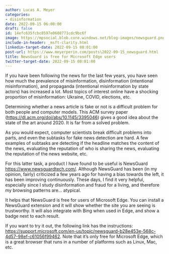 ```yaml
---
author: Lucas A. Meyer
categories:
- disinformation
date: 2022-09-15 06:00:00
draft: false
id: 14efc635fcbc8597e0608771cdc9bc6f
image: https://mpsocial.blob.core.windows.net/blog-images/newsguard.png
include-in-header: _msft-clarity.html
linkedin-target-date: 2022-09-15 08:01:00
post-url: https://www.meyerperin.com/posts\2022-09-15_newsguard.html
title: NewsGuard is free for Microsoft Edge users
twitter-target-date: 2022-09-15 08:01:00
---
```


If you have been following the news for the last few years, you have seen how much the prevalence of misinformation, disinformation (intentional misinformation), and propaganda (intentional misinformation by state actors) has increased a lot. Most topics of interest online have a shocking proportion of misinformation: Ukraine, COVID, elections, etc. 

Determining whether a news article is fake or not is a difficult problem for both people and computer models. This ACM survey paper (<https://dl.acm.org/doi/abs/10.1145/3395046>) gives a good idea about the state of the art around 2020. It is far from a solved problem. 

As you would expect, computer scientists break difficult problems into parts, and even the subtasks for fake news detection are hard. A few examples of subtasks are detecting if the headline matches the content of the news, evaluating the reputation of who is sharing the news, evaluating the reputation of the news website, etc.

For this latter task, a product I have found to be useful is NewsGuard <https://www.newsguardtech.com/>. Although NewsGuard has been (in my opinion, fairly) criticized a few years ago for having a bias towards the left, it has been improving continuously. These days, I find it very helpful, especially since I study disinformation and fraud for a living, and therefore my browsing patterns are... atypical.

It helps that NewsGuard is free for users of Microsoft Edge. You can install a NewsGuard extension and it will show whether the site you are seeing is trustworthy. It will also integrate with Bing when used in Edge, and show a badge next to each result.

If you want to try it out, the following link has the instructions: <https://support.microsoft.com/en-us/topic/newsguard-b28e453e-568c-4d57-98ef-c61056f99462>. Note that it's only free for Microsoft Edge, which is a great browser that runs in a number of platforms such as Linux, Mac, etc. 
